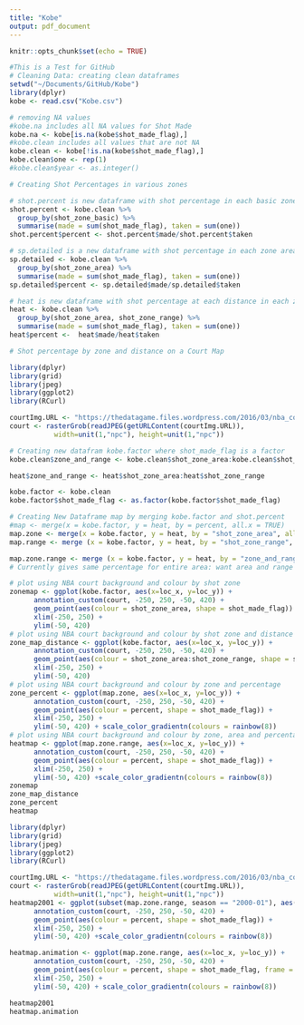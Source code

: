 ```yaml
---
title: "Kobe"
output: pdf_document
---
```



```r
knitr::opts_chunk$set(echo = TRUE)
```
```r
#This is a Test for GitHub
# Cleaning Data: creating clean dataframes
setwd("~/Documents/GitHub/Kobe")
library(dplyr)
kobe <- read.csv("Kobe.csv")

# removing NA values
#kobe.na includes all NA values for Shot Made
kobe.na <- kobe[is.na(kobe$shot_made_flag),]
#kobe.clean includes all values that are not NA
kobe.clean <- kobe[!is.na(kobe$shot_made_flag),]
kobe.clean$one <- rep(1)
#kobe.clean$year <- as.integer()
```

```r
# Creating Shot Percentages in various zones 

# shot.percent is new dataframe with shot percentage in each basic zone
shot.percent <- kobe.clean %>% 
  group_by(shot_zone_basic) %>%                            
  summarise(made = sum(shot_made_flag), taken = sum(one))
shot.percent$percent <- shot.percent$made/shot.percent$taken

# sp.detailed is a new dataframe with shot percentage in each zone area
sp.detailed <- kobe.clean %>% 
  group_by(shot_zone_area) %>%                            
  summarise(made = sum(shot_made_flag), taken = sum(one))
sp.detailed$percent <- sp.detailed$made/sp.detailed$taken

# heat is new dataframe with shot percentage at each distance in each zone
heat <- kobe.clean %>% 
  group_by(shot_zone_area, shot_zone_range) %>%                            
  summarise(made = sum(shot_made_flag), taken = sum(one))
heat$percent <-  heat$made/heat$taken
```

```r
# Shot percentage by zone and distance on a Court Map

library(dplyr)
library(grid)
library(jpeg)
library(ggplot2)
library(RCurl)

courtImg.URL <- "https://thedatagame.files.wordpress.com/2016/03/nba_court.jpg"
court <- rasterGrob(readJPEG(getURLContent(courtImg.URL)),
           width=unit(1,"npc"), height=unit(1,"npc"))

# Creating new datafram kobe.factor where shot_made_flag is a factor
kobe.clean$zone_and_range <- kobe.clean$shot_zone_area:kobe.clean$shot_zone_range

heat$zone_and_range <- heat$shot_zone_area:heat$shot_zone_range

kobe.factor <- kobe.clean
kobe.factor$shot_made_flag <- as.factor(kobe.factor$shot_made_flag)

# Creating New Dataframe map by merging kobe.factor and shot.percent
#map <- merge(x = kobe.factor, y = heat, by = percent, all.x = TRUE)
map.zone <- merge(x = kobe.factor, y = heat, by = "shot_zone_area", all.x = TRUE)
map.range <- merge (x = kobe.factor, y = heat, by = "shot_zone_range", all.x = TRUE)

map.zone.range <- merge (x = kobe.factor, y = heat, by = "zone_and_range", all.x = TRUE)
# Currently gives same percentage for entire area: want area and range

# plot using NBA court background and colour by shot zone
zonemap <- ggplot(kobe.factor, aes(x=loc_x, y=loc_y)) +
      annotation_custom(court, -250, 250, -50, 420) +
      geom_point(aes(colour = shot_zone_area, shape = shot_made_flag)) +
      xlim(-250, 250) +
      ylim(-50, 420)
# plot using NBA court background and colour by shot zone and distance
zone_map_distance <- ggplot(kobe.factor, aes(x=loc_x, y=loc_y)) +
      annotation_custom(court, -250, 250, -50, 420) +
      geom_point(aes(colour = shot_zone_area:shot_zone_range, shape = shot_made_flag)) +
      xlim(-250, 250) +
      ylim(-50, 420)
# plot using NBA court background and colour by zone and percentage
zone_percent <- ggplot(map.zone, aes(x=loc_x, y=loc_y)) +
      annotation_custom(court, -250, 250, -50, 420) +
      geom_point(aes(colour = percent, shape = shot_made_flag)) +
      xlim(-250, 250) +
      ylim(-50, 420) + scale_color_gradientn(colours = rainbow(8))
# plot using NBA court background and colour by zone, area and percentage
heatmap <- ggplot(map.zone.range, aes(x=loc_x, y=loc_y)) +
      annotation_custom(court, -250, 250, -50, 420) +
      geom_point(aes(colour = percent, shape = shot_made_flag)) +
      xlim(-250, 250) +
      ylim(-50, 420) +scale_color_gradientn(colours = rainbow(8))
zonemap
zone_map_distance
zone_percent
heatmap
```
```r

library(dplyr)
library(grid)
library(jpeg)
library(ggplot2)
library(RCurl)

courtImg.URL <- "https://thedatagame.files.wordpress.com/2016/03/nba_court.jpg"
court <- rasterGrob(readJPEG(getURLContent(courtImg.URL)),
           width=unit(1,"npc"), height=unit(1,"npc"))
heatmap2001 <- ggplot(subset(map.zone.range, season == "2000-01"), aes(x=loc_x, y=loc_y)) +
      annotation_custom(court, -250, 250, -50, 420) +
      geom_point(aes(colour = percent, shape = shot_made_flag)) +
      xlim(-250, 250) +
      ylim(-50, 420) +scale_color_gradientn(colours = rainbow(8))

heatmap.animation <- ggplot(map.zone.range, aes(x=loc_x, y=loc_y)) +
      annotation_custom(court, -250, 250, -50, 420) +
      geom_point(aes(colour = percent, shape = shot_made_flag, frame = season)) +
      xlim(-250, 250) +
      ylim(-50, 420) + scale_color_gradientn(colours = rainbow(8))

heatmap2001
heatmap.animation
```
